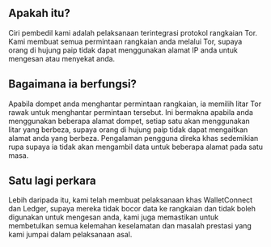 ## Apakah itu?

<div className="h-2"/>

Ciri pembedil kami adalah pelaksanaan terintegrasi protokol rangkaian Tor. Kami membuat semua permintaan rangkaian anda melalui Tor, supaya orang di hujung paip tidak dapat menggunakan alamat IP anda untuk mengesan atau menyekat anda.

<div className="h-4"/>

## Bagaimana ia berfungsi?

<div className="h-2"/>

Apabila dompet anda menghantar permintaan rangkaian, ia memilih litar Tor rawak untuk menghantar permintaan tersebut. Ini bermakna apabila anda menggunakan beberapa alamat dompet, setiap satu akan menggunakan litar yang berbeza, supaya orang di hujung paip tidak dapat mengaitkan alamat anda yang berbeza. Pengalaman pengguna direka khas sedemikian rupa supaya ia tidak akan mengambil data untuk beberapa alamat pada satu masa.

<div className="h-4"/>

## Satu lagi perkara

<div className="h-2"/>

Lebih daripada itu, kami telah membuat pelaksanaan khas WalletConnect dan Ledger, supaya mereka tidak bocor data ke rangkaian dan tidak boleh digunakan untuk mengesan anda, kami juga memastikan untuk membetulkan semua kelemahan keselamatan dan masalah prestasi yang kami jumpai dalam pelaksanaan asal.

